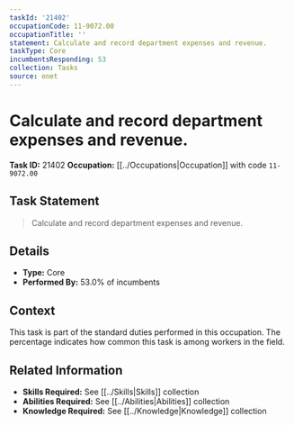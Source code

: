 ```yaml
---
taskId: '21402'
occupationCode: 11-9072.00
occupationTitle: ''
statement: Calculate and record department expenses and revenue.
taskType: Core
incumbentsResponding: 53
collection: Tasks
source: onet
---
```

# Calculate and record department expenses and revenue.

**Task ID:** 21402
**Occupation:** [[../Occupations|Occupation]] with code `11-9072.00`

## Task Statement

> Calculate and record department expenses and revenue.

## Details

- **Type:** Core
- **Performed By:** 53.0% of incumbents

## Context

This task is part of the standard duties performed in this occupation. The percentage indicates how common this task is among workers in the field.

## Related Information

- **Skills Required:** See [[../Skills|Skills]] collection
- **Abilities Required:** See [[../Abilities|Abilities]] collection
- **Knowledge Required:** See [[../Knowledge|Knowledge]] collection
